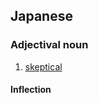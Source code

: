 ==Japanese==
{{ja-kanjitab|かい|ぎ|てき|yomi=on}}

===Adjectival noun===
{{ja-adj|infl=na|かいぎてき}}

# [[skeptical]]

====Inflection====
{{ja-na|かいぎてき}}